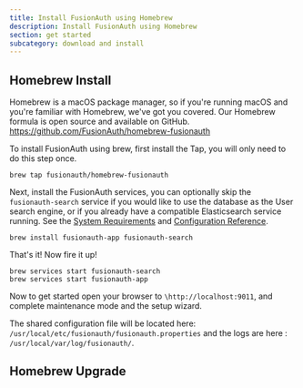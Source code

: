 ```yaml
---
title: Install FusionAuth using Homebrew
description: Install FusionAuth using Homebrew
section: get started
subcategory: download and install
---
```


## Homebrew Install

Homebrew is a macOS package manager, so if you're running macOS and you're familiar with Homebrew, we've got you covered. Our Homebrew formula is open source and available on GitHub.
https://github.com/FusionAuth/homebrew-fusionauth

To install FusionAuth using brew, first install the Tap, you will only need to do this step once.

```
brew tap fusionauth/homebrew-fusionauth
```

Next, install the FusionAuth services, you can optionally skip the `fusionauth-search` service if you would like to use the database as the User search engine, or if you already have a compatible Elasticsearch service running. See the [System Requirements](/docs/get-started/download-and-install/system-requirements) and [Configuration Reference](/docs/reference/configuration).

```
brew install fusionauth-app fusionauth-search
```
That's it!  Now fire it up!

```
brew services start fusionauth-search
brew services start fusionauth-app
```

Now to get started open your browser to `\http://localhost:9011`, and complete maintenance mode and the setup wizard.

The shared configuration file will be located here: `/usr/local/etc/fusionauth/fusionauth.properties` and the logs are here : `/usr/local/var/log/fusionauth/`.

## Homebrew Upgrade

<UpgradeUsingBrew />
